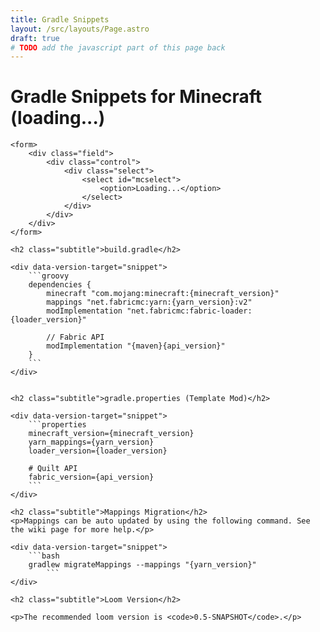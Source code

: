 ```yaml
---
title: Gradle Snippets
layout: /src/layouts/Page.astro
draft: true
# TODO add the javascript part of this page back
---
```


<div data-controller="version">
	<h1 class="title">Gradle Snippets for Minecraft <span data-version-target="mcLabel">(loading...)</span></h1>

    <form>
    	<div class="field">
    		<div class="control">
    			<div class="select">
    				<select id="mcselect">
    					<option>Loading...</option>
    				</select>
    			</div>
    		</div>
    	</div>
    </form>

    <h2 class="subtitle">build.gradle</h2>

    <div data-version-target="snippet">
    	```groovy
    	dependencies {
    		minecraft "com.mojang:minecraft:{minecraft_version}"
    		mappings "net.fabricmc:yarn:{yarn_version}:v2"
    		modImplementation "net.fabricmc:fabric-loader:{loader_version}"

    		// Fabric API
    		modImplementation "{maven}{api_version}"
    	}
    	```
    </div>


    <h2 class="subtitle">gradle.properties (Template Mod)</h2>

    <div data-version-target="snippet">
    	```properties
    	minecraft_version={minecraft_version}
    	yarn_mappings={yarn_version}
    	loader_version={loader_version}

    	# Quilt API
    	fabric_version={api_version}
    	```
    </div>

    <h2 class="subtitle">Mappings Migration</h2>
    <p>Mappings can be auto updated by using the following command. See the wiki page for more help.</p>

    <div data-version-target="snippet">
    	```bash
    	gradlew migrateMappings --mappings "{yarn_version}"
    		```
    </div>

    <h2 class="subtitle">Loom Version</h2>

    <p>The recommended loom version is <code>0.5-SNAPSHOT</code>.</p>

</div>
